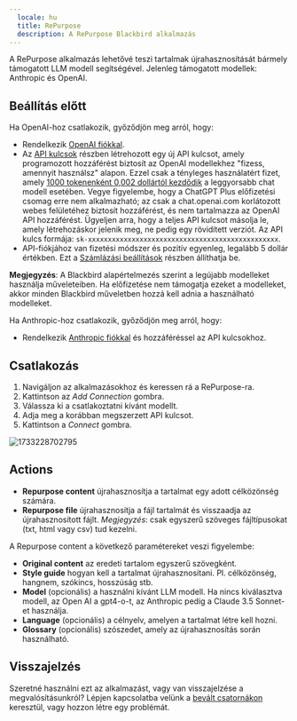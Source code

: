 ```yaml
---
  locale: hu
  title: RePurpose
  description: A RePurpose Blackbird alkalmazás
---
```


<LinkCard title="Megtekintés a Githubon" target="_blank" href="https://github.com/bb-io/RePurpose" icon="github" />

A RePurpose alkalmazás lehetővé teszi tartalmak újrahasznosítását bármely támogatott LLM modell segítségével. Jelenleg támogatott modellek: Anthropic és OpenAI.

## Beállítás előtt

Ha OpenAI-hoz csatlakozik, győződjön meg arról, hogy:

- Rendelkezik [OpenAI fiókkal](https://platform.openai.com/signup).
- Az [API kulcsok](https://platform.openai.com/account/api-keys) részben létrehozott egy új API kulcsot, amely programozott hozzáférést biztosít az OpenAI modellekhez "fizess, amennyit használsz" alapon. Ezzel csak a tényleges használatért fizet, amely [1000 tokenenként 0,002 dollártól kezdődik](https://openai.com/pricing) a leggyorsabb chat modell esetében. Vegye figyelembe, hogy a ChatGPT Plus előfizetési csomag erre nem alkalmazható; az csak a chat.openai.com korlátozott webes felületéhez biztosít hozzáférést, és nem tartalmazza az OpenAI API hozzáférést. Ügyeljen arra, hogy a teljes API kulcsot másolja le, amely létrehozáskor jelenik meg, ne pedig egy rövidített verziót. Az API kulcs formája: `sk-xxxxxxxxxxxxxxxxxxxxxxxxxxxxxxxxxxxxxxxxxxxxxxxx`.
- API-fiókjához van fizetési módszer és pozitív egyenleg, legalább 5 dollár értékben. Ezt a [Számlázási beállítások](https://platform.openai.com/account/billing/overview) részben állíthatja be.

**Megjegyzés**: A Blackbird alapértelmezés szerint a legújabb modelleket használja műveleteiben. Ha előfizetése nem támogatja ezeket a modelleket, akkor minden Blackbird műveletben hozzá kell adnia a használható modelleket.

Ha Anthropic-hoz csatlakozik, győződjön meg arról, hogy:

- Rendelkezik [Anthropic fiókkal](https://console.anthropic.com) és hozzáféréssel az API kulcsokhoz.

## Csatlakozás

1. Navigáljon az alkalmazásokhoz és keressen rá a RePurpose-ra.
2. Kattintson az _Add Connection_ gombra.
3. Válassza ki a csatlakoztatni kívánt modellt.
4. Adja meg a korábban megszerzett API kulcsot.
5. Kattintson a _Connect_ gombra.

![1733228702795](https://raw.githubusercontent.com/bb-io/RePurpose/main/image/README/1733228702795.png)

## Actions

- **Repurpose content** újrahasznosítja a tartalmat egy adott célközönség számára.
- **Repurpose file** újrahasznosítja a fájl tartalmát és visszaadja az újrahasznosított fájlt. *Megjegyzés*: csak egyszerű szöveges fájltípusokat (txt, html vagy csv) tud kezelni.

A Repurpose content a következő paramétereket veszi figyelembe:
- **Original content** az eredeti tartalom egyszerű szövegként.
- **Style guide** hogyan kell a tartalmat újrahasznosítani. Pl. célközönség, hangnem, szókincs, hosszúság stb.
- **Model** (opcionális) a használni kívánt LLM modell. Ha nincs kiválasztva modell, az Open AI a gpt4-o-t, az Anthropic pedig a Claude 3.5 Sonnet-et használja.
- **Language** (opcionális) a célnyelv, amelyen a tartalmat létre kell hozni.
- **Glossary** (opcionális) szószedet, amely az újrahasznosítás során használható.

## Visszajelzés

Szeretné használni ezt az alkalmazást, vagy van visszajelzése a megvalósításunkról? Lépjen kapcsolatba velünk a [bevált csatornákon](https://www.blackbird.io/) keresztül, vagy hozzon létre egy problémát.
